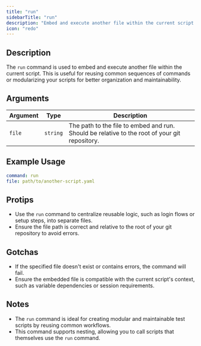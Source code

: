 ```yaml
---
title: "run"
sidebarTitle: "run"
description: "Embed and execute another file within the current script."
icon: "redo"
---
```


## Description
The `run` command is used to embed and execute another file within the current script. This is useful for reusing common sequences of commands or modularizing your scripts for better organization and maintainability.

## Arguments
| Argument | Type     | Description                                                                 |
|----------|----------|-----------------------------------------------------------------------------|
| `file`   | `string` | The path to the file to embed and run. Should be relative to the root of your git repository. |

## Example Usage
```yaml
command: run
file: path/to/another-script.yaml
```

## Protips
- Use the `run` command to centralize reusable logic, such as login flows or setup steps, into separate files.
- Ensure the file path is correct and relative to the root of your git repository to avoid errors.

## Gotchas
- If the specified file doesn't exist or contains errors, the command will fail.
- Ensure the embedded file is compatible with the current script's context, such as variable dependencies or session requirements.

## Notes
- The `run` command is ideal for creating modular and maintainable test scripts by reusing common workflows.
- This command supports nesting, allowing you to call scripts that themselves use the `run` command.
